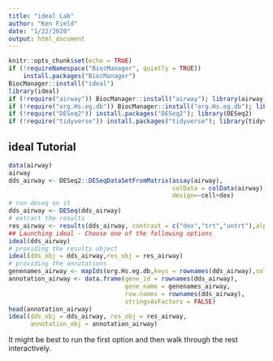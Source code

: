 ```yaml
---
title: "ideal Lab"
author: "Ken Field"
date: "1/22/2020"
output: html_document
---
```


```r
knitr::opts_chunk$set(echo = TRUE)
if (!requireNamespace("BiocManager", quietly = TRUE))
    install.packages("BiocManager")
BiocManager::install("ideal")
library(ideal)
if (!require("airway")) BiocManager::install("airway"); library(airway)
if (!require("org.Hs.eg.db")) BiocManager::install("org.Hs.eg.db"); library(org.Hs.eg.db)
if (!require("DESeq2")) install.packages("DESeq2"); library(DESeq2)
if (!require("tidyverse")) install.packages("tidyverse"); library(tidyverse)
```

## ideal Tutorial

```r
data(airway)
airway
dds_airway <- DESeq2::DESeqDataSetFromMatrix(assay(airway),
                                             colData = colData(airway),
                                             design=~cell+dex)
# run deseq on it
dds_airway <- DESeq(dds_airway)
# extract the results
res_airway <- results(dds_airway, contrast = c("dex","trt","untrt"),alpha = 0.05)
## Launching ideal - Choose one of the following options
ideal(dds_airway)
# providing the results object
ideal(dds_obj = dds_airway,res_obj = res_airway)
# providing the annotations
genenames_airway <- mapIds(org.Hs.eg.db,keys = rownames(dds_airway),column = "SYMBOL",keytype="ENSEMBL")
annotation_airway <- data.frame(gene_id = rownames(dds_airway),
                                gene_name = genenames_airway,
                                row.names = rownames(dds_airway),
                                stringsAsFactors = FALSE)
head(annotation_airway)  
ideal(dds_obj = dds_airway, res_obj = res_airway,
      annotation_obj = annotation_airway)
```

It might be best to run the first option and then walk through the rest interactively.